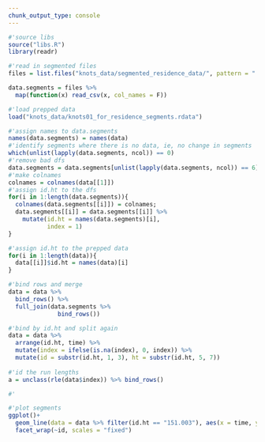 ```yaml
---
chunk_output_type: console
---
```

```r
#'source libs
source("libs.R")
library(readr)
```

```r
#'read in segmented files
files = list.files("knots_data/segmented_residence_data/", pattern = ".csv", full.names = T)

data.segments = files %>%
  map(function(x) read_csv(x, col_names = F))

#'load prepped data
load("knots_data/knots01_for_residence_segments.rdata")
```

```r
#'assign names to data.segments
names(data.segments) = names(data)
#'identify segments where there is no data, ie, no change in segments
which(unlist(lapply(data.segments, ncol)) == 0)
#'remove bad dfs
data.segments = data.segments[unlist(lapply(data.segments, ncol)) == 6]
#'make colnames
colnames = colnames(data[[1]])
#'assign id.ht to the dfs
for(i in 1:length(data.segments)){
  colnames(data.segments[[i]]) = colnames; 
  data.segments[[i]] = data.segments[[i]] %>% 
    mutate(id.ht = names(data.segments)[i],
           index = 1)
}

#'assign id.ht to the prepped data
for(i in 1:length(data)){
  data[[i]]$id.ht = names(data)[i]
}
```

```r
#'bind rows and merge
data = data %>%
  bind_rows() %>% 
  full_join(data.segments %>% 
              bind_rows())
```

```r
#'bind by id.ht and split again
data = data %>% 
  arrange(id.ht, time) %>% 
  mutate(index = ifelse(is.na(index), 0, index)) %>% 
  mutate(id = substr(id.ht, 1, 3), ht = substr(id.ht, 5, 7))
  
#'id the run lengths
a = unclass(rle(data$index)) %>% bind_rows()

#'
```

```r
#'plot segments
ggplot()+
  geom_line(data = data %>% filter(id.ht == "151.003"), aes(x = time, y = residence, col = !is.na(index)))+
  facet_wrap(~id, scales = "fixed")
```

